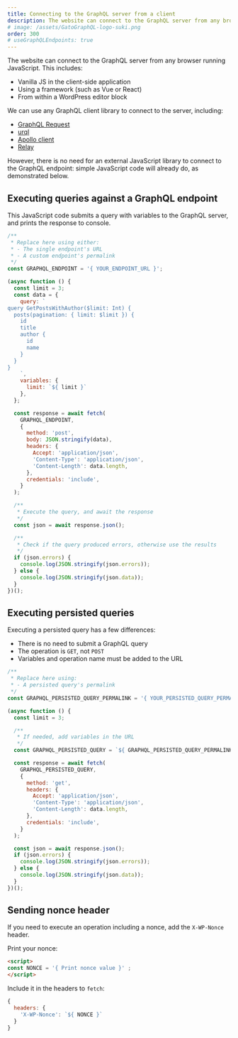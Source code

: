 ```yaml
---
title: Connecting to the GraphQL server from a client
description: The website can connect to the GraphQL server from any browser running JavaScript.
# image: /assets/GatoGraphQL-logo-suki.png
order: 300
# useGraphQLEndpoints: true
---
```


The website can connect to the GraphQL server from any browser running JavaScript. This includes:

- Vanilla JS in the client-side application
- Using a framework (such as Vue or React)
- From within a WordPress editor block

We can use any GraphQL client library to connect to the server, including:

- [GraphQL Request](https://github.com/jasonkuhrt/graphql-request)
- [urql](https://github.com/urql-graphql/urql)
- [Apollo client](https://github.com/apollographql/apollo-client)
- [Relay](https://github.com/facebook/relay)

However, there is no need for an external JavaScript library to connect to the GraphQL endpoint: simple JavaScript code will already do, as demonstrated below.

## Executing queries against a GraphQL endpoint

This JavaScript code submits a query with variables to the GraphQL server, and prints the response to console.

```js
/**
 * Replace here using either:
 * - The single endpoint's URL
 * - A custom endpoint's permalink
 */
const GRAPHQL_ENDPOINT = '{ YOUR_ENDPOINT_URL }';

(async function () {
  const limit = 3;
  const data = {
    query: `
query GetPostsWithAuthor($limit: Int) {
  posts(pagination: { limit: $limit }) {
    id
    title
    author {
      id
      name
    }
  }
}
    `,
    variables: {
      limit: `${ limit }`
    },
  };

  const response = await fetch(
    GRAPHQL_ENDPOINT,
    {
      method: 'post',
      body: JSON.stringify(data),
      headers: {
        Accept: 'application/json',
        'Content-Type': 'application/json',
        'Content-Length': data.length,
      },
      credentials: 'include',
    }
  );

  /**
   * Execute the query, and await the response
   */
  const json = await response.json();

  /**
   * Check if the query produced errors, otherwise use the results
   */
  if (json.errors) {
    console.log(JSON.stringify(json.errors));
  } else {
    console.log(JSON.stringify(json.data));
  }
})();
```

## Executing persisted queries

Executing a persisted query has a few differences:

- There is no need to submit a GraphQL query
- The operation is `GET`, not `POST`
- Variables and operation name must be added to the URL

```js
/**
 * Replace here using:
 * - A persisted query's permalink
 */
const GRAPHQL_PERSISTED_QUERY_PERMALINK = '{ YOUR_PERSISTED_QUERY_PERMALINK }';

(async function () {
  const limit = 3;

  /**
   * If needed, add variables in the URL
   */
  const GRAPHQL_PERSISTED_QUERY = `${ GRAPHQL_PERSISTED_QUERY_PERMALINK }?limit=${ limit }`;

  const response = await fetch(
    GRAPHQL_PERSISTED_QUERY,
    {
      method: 'get',
      headers: {
        Accept: 'application/json',
        'Content-Type': 'application/json',
        'Content-Length': data.length,
      },
      credentials: 'include',
    }
  );

  const json = await response.json();
  if (json.errors) {
    console.log(JSON.stringify(json.errors));
  } else {
    console.log(JSON.stringify(json.data));
  }
})();
```

## Sending nonce header

If you need to execute an operation including a nonce, add the `X-WP-Nonce` header.

Print your nonce:

```html
<script>
const NONCE = '{ Print nonce value }' ;
</script>
```

Include it in the headers to `fetch`:

```js
{
  headers: {
    'X-WP-Nonce': `${ NONCE }`
  }
}
```

<!-- ## Demonstration

This same page is connecting to the GraphQL server, to fetch a list of posts, using the JavaScript code shown at the top.

You can inspect this page's source code, and use the DevTools Network tab to see how it is executing the query against the GraphQL server.

Results from executing the query:

<pre><code class="language-json" id="graphql-response"></code></pre>

<script src="/js/vendors/beautify.js"></script>
<script>
window.addEventListener('DOMContentLoaded', () => {
  const GRAPHQL_ENDPOINT = GRAPHQL_ENDPOINT_SOURCE_URL;

  (async function () {
    const limit = 3;
    const data = {
    query: `
query GetPostsWithAuthor($limit: Int) {
  posts(pagination: { limit: $limit }) {
    id
    title
    author {
      id
      name
    }
  }
}
    `,
    variables: {
      limit: `${ limit }`
    },
  };

    const response = await fetch(
      GRAPHQL_ENDPOINT,
      {
        method: 'post',
        body: JSON.stringify(data),
        headers: {
          Accept: 'application/json',
          'Content-Type': 'application/json',
          'Content-Length': data.length,
        },
        credentials: 'include',
      }
    );

    const json = await response.json();
    document.getElementById('graphql-response').innerHTML = js_beautify(
      JSON.stringify(json.data)
    );
  })();
});
</script> -->
